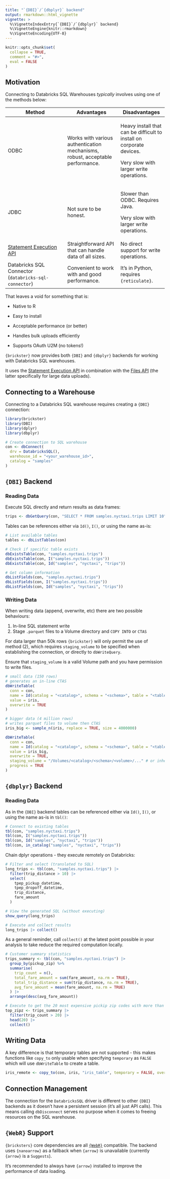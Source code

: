 ```yaml
---
title: "`{DBI}`/`{dbplyr}` backend"
output: rmarkdown::html_vignette
vignette: >
  %\VignetteIndexEntry{`{DBI}`/`{dbplyr}` backend}
  %\VignetteEngine{knitr::rmarkdown}
  %\VignetteEncoding{UTF-8}
---
```


```r
knitr::opts_chunk$set(
  collapse = TRUE,
  comment = "#>",
  eval = FALSE
)
```

## Motivation

Connecting to Databricks SQL Warehouses *typically* involves using one of the methods below:

+-----------------------------------------------------------------------------------------+-------------------------------------------------------------------------------+----------------------------------------------------------------------+
| Method                                                                                  | Advantages                                                                    | Disadvantages                                                        |
+=========================================================================================+===============================================================================+======================================================================+
| ODBC                                                                                    | Works with various authentication mechanisms, robust, acceptable performance. | Heavy install that can be difficult to install on corporate devices. |
|                                                                                         |                                                                               |                                                                      |
|                                                                                         |                                                                               | Very slow with larger write operations.                              |
+-----------------------------------------------------------------------------------------+-------------------------------------------------------------------------------+----------------------------------------------------------------------+
| JDBC                                                                                    | Not sure to be honest.                                                        | Slower than ODBC. Requires Java.                                     |
|                                                                                         |                                                                               |                                                                      |
|                                                                                         |                                                                               | Very slow with larger write operations.                              |
+-----------------------------------------------------------------------------------------+-------------------------------------------------------------------------------+----------------------------------------------------------------------+
| [Statement Execution API](https://docs.databricks.com/api/workspace/statementexecution) | Straightforward API that can handle data of all sizes.                        | No direct support for write operations.                              |
+-----------------------------------------------------------------------------------------+-------------------------------------------------------------------------------+----------------------------------------------------------------------+
| Databricks SQL Connector\                                                               | Convenient to work with and good performance.                                 | It's in Python, requires `{reticulate}`.                             |
| (`databricks-sql-connector`)                                                            |                                                                               |                                                                      |
+-----------------------------------------------------------------------------------------+-------------------------------------------------------------------------------+----------------------------------------------------------------------+

That leaves a void for something that is:

-   Native to R

-   Easy to install

-   Acceptable performance (or better)

-   Handles bulk uploads efficiently

-   Supports OAuth U2M (no tokens!)

`{brickster}` now provides both `{DBI}` and `{dbplyr}` backends for working with Databricks SQL warehouses.

It uses the [Statement Execution API](https://docs.databricks.com/api/workspace/statementexecution) in combination with the [Files API](https://docs.databricks.com/api/workspace/files) (the latter specifically for large data uploads).

## Connecting to a Warehouse

Connecting to a Databricks SQL warehouse requires creating a `{DBI}` connection:

```r
library(brickster)
library(DBI)
library(dplyr)
library(dbplyr)

# Create connection to SQL warehouse
con <- dbConnect(
  drv = DatabricksSQL(),
  warehouse_id = "<your_warehouse_id>",
  catalog = "samples"
)
```

## `{DBI}` Backend

### Reading Data

Execute SQL directly and return results as data frames:
```r
trips <- dbGetQuery(con, "SELECT * FROM samples.nyctaxi.trips LIMIT 10")
```

Tables can be references either via `Id()`, `I()`, or using the name as-is:
```r
# List available tables
tables <- dbListTables(con)

# Check if specific table exists
dbExistsTable(con, "samples.nyctaxi.trips")
dbExistsTable(con, I("samples.nyctaxi.trips"))
dbExistsTable(con, Id("samples", "nyctaxi", "trips"))

# Get column information
dbListFields(con, "samples.nyctaxi.trips")
dbListFields(con, I("samples.nyctaxi.trips"))
dbListFields(con, Id("samples", "nyctaxi", "trips"))
```

### Writing Data

When writing data (append, overwrite, etc) there are two possible behaviours:

1.  In-line SQL statement write
2.  Stage `.parquet` files to a Volume directory and `COPY INTO` or `CTAS`

For data larger than 50k rows `{brickster}` will only permit the use of method (2), which requires `staging_volume` to be specified when establishing the connection, or directly to `dbWriteQuery`.

Ensure that `staging_volume` is a valid Volume path and you have permission to write files.

```r
# small data (150 rows)
# generates an in-line CTAS
dbWriteTable(
  conn = con,
  name = Id(catalog = "<catalog>", schema = "<schema>", table = "<table>"),
  value = iris,
  overwrite = TRUE
)

# bigger data (4 million rows)
# writes parquet files to volume then CTAS
iris_big <- sample_n(iris, replace = TRUE, size = 4000000)

dbWriteTable(
  conn = con,
  name = Id(catalog = "<catalog>", schema = "<schema>", table = "<table>"),
  value = iris_big,
  overwrite = TRUE,
  staging_volume = "/Volumes/<catalog>/<schema>/<volume>/..." # or inherited from connection
  progress = TRUE
)

```

## `{dbplyr}` Backend

### Reading Data

As in the `{DBI}` backend tables can be referenced either via `Id()`, `I()`, or using the name as-is in `tbl()`:
```r
# Connect to existing tables
tbl(con, "samples.nyctaxi.trips")
tbl(con, I("samples.nyctaxi.trips"))
tbl(con, Id("samples", "nyctaxi", "trips"))
tbl(con, in_catalog("samples", "nyctaxi", "trips"))
```

Chain dplyr operations - they execute remotely on Databricks:

```r
# Filter and select (translated to SQL)
long_trips <- tbl(con, "samples.nyctaxi.trips") |>
  filter(trip_distance > 10) |>
  select(
    tpep_pickup_datetime,
    tpep_dropoff_datetime,
    trip_distance,
    fare_amount
  )

# View the generated SQL (without executing)
show_query(long_trips)

# Execute and collect results
long_trips |> collect()
```

As a general reminder, call `collect()` at the latest point possible in your analysis to take reduce the required computation locally.

```r
# Customer summary statistics
trips_summary <- tbl(con, "samples.nyctaxi.trips") |>
  group_by(pickup_zip) %>%
  summarise(
    trip_count = n(),
    total_fare_amount = sum(fare_amount, na.rm = TRUE),
    total_trip_distance = sum(trip_distance, na.rm = TRUE),
    avg_fare_amount = mean(fare_amount, na.rm = TRUE)
  ) |>
  arrange(desc(avg_fare_amount))

# Execute to get the 20 most expensive pickip zip codes with more than 30 trips
top_zipz <- trips_summary |>
  filter(trip_count > 20) |>
  head(20) |>
  collect()
```

## Writing Data

A key difference is that temporary tables are not supported - this makes functions like `copy_to` only usable when specifying `temporary` as `FALSE` which will use `dbWriteTable` to create a table.

```r
iris_remote <- copy_to(con, iris, "iris_table", temporary = FALSE, overwrite = TRUE)
```

## Connection Management

The connection for the `DatabricksSQL` driver is different to other `{DBI}` backends as it doesn't have a persistent session (it's all just API calls). This means calling `dbDisconnect` serves no purpose when it comes to freeing resources on the SQL warehouse.

## `{WebR}` Support

`{bricksters}` core dependencies are all [`{WebR}`](https://docs.r-wasm.org/webr/latest/) compatible. The backend uses `{nanoarrow}` as a fallback when `{arrow}` is unavailable (currently `{arrow}` is a `Suggests`).

It's recommended to always have `{arrow}` installed to improve the performance of data loading.